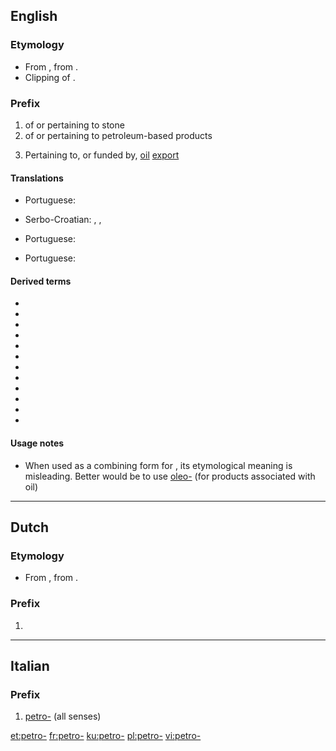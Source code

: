 {{also|petro|Petro}}
==English==

===Etymology===
* From {{etyl|la|en}} {{m|la|petra||stone, rock}}, from {{etyl|grc|en}} {{m|grc|πέτρα||stone, rock}}.
* Clipping of {{m|en|petroleum}}.

===Prefix===
{{en-prefix}}

# of or pertaining to stone
# of or pertaining to petroleum-based products
# {{lb|en|neologism}} Pertaining to, or funded by, [[oil]] [[export]]

====Translations====
{{trans-top|of or pertaining to stone}}
* Portuguese: {{t|pt|petro-}}
{{trans-mid}}
* Serbo-Croatian: {{t|sh|petr-}}, {{t|sh|petri-}}, {{t|sh|petro-}}
{{trans-bottom}}

{{trans-top|of or pertaining to petroleum-based products}}
* Portuguese: {{t|pt|petro-}}
{{trans-mid}}
{{trans-bottom}}

{{trans-top|pertaining to, or funded by, oil export}}
* Portuguese: {{t|pt|petro-}}
{{trans-mid}}
{{trans-bottom}}

====Derived terms====
* {{sense|of stone}}
* {{l|en|petroform}}
* {{l|en|petroglyph}}
* {{l|en|petroleum}}
* {{sense|of petroleum-based products}}
* {{l|en|petro-free}}
* {{l|en|petroholic}}
* {{sense|of, or funded by, oil export}}
* {{l|en|petrodollar}}
* {{l|en|petro-superpower}}
* {{l|en|petro-dictatorship}}
* {{l|en|petrostate}}

====Usage notes====
* When used as a combining form for {{m|en|petroleum}}, its etymological meaning is misleading. Better would be to use [[oleo-]] (for products associated with oil)

----

==Dutch==

===Etymology===
* From {{der|nl|la|petra||stone, rock}}, from {{der|nl|grc|πέτρα||stone, rock}}.

===Prefix===
{{head|nl|prefix}}

# {{l|en|petro-}}

{{prefixsee|nl}}

----

==Italian==

===Prefix===
{{head|it|prefix}}

# [[#English|petro-]] (all senses)

[[et:petro-]]
[[fr:petro-]]
[[ku:petro-]]
[[pl:petro-]]
[[vi:petro-]]